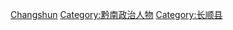 [[Category:中华人民共和国贵州省县长|Changshun]]
[[Category:黔南政治人物|Category:黔南政治人物]]
[[Category:长顺县|Category:长顺县]]